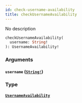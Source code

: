 ```yaml
---
id: check-username-availability
title: checkUsernameAvailability
---
```


No description

```graphql
checkUsernameAvailability(
  username: String!
): UsernameAvailability!

```

### Arguments

#### `username` ([`String!`](/docs/graphql/scalars/string))

### Type

#### [`UsernameAvailability`](/docs/graphql/objects/username-availability)
